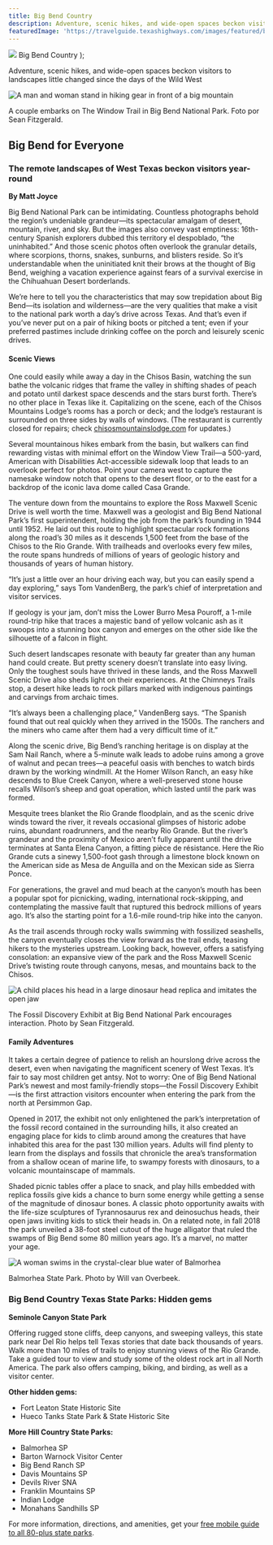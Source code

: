 ```yaml
---
title: Big Bend Country
description: Adventure, scenic hikes, and wide-open spaces beckon visitors to landscapes little changed since the days of the Wild West
featuredImage: 'https://travelguide.texashighways.com/images/featured/big-bend-country.jpg'
---
```


  <span>
    <img class="region-title-map" src={`../images/map-big-bend.png`}/>
    Big Bend Country
  </span>
);

<PageDescription>

Adventure, scenic hikes, and wide-open spaces beckon visitors to landscapes little changed since the days of the Wild West

</PageDescription>

![A man and woman stand in hiking gear in front of a big mountain](images/big-bend-window-trail.jpg)
<Caption>A couple embarks on The Window Trail in Big Bend National Park. Foto por Sean Fitzgerald.</Caption>

<Row>

<Column colSm={12} colMd={4} colLg={8}>

## **Big Bend for Everyone**
### The remote landscapes of West Texas beckon visitors year-round
**By Matt Joyce**

Big Bend National Park can be intimidating. Countless photographs behold the region’s undeniable grandeur—its spectacular amalgam of desert, mountain, river, and sky. But the images also convey vast emptiness: 16th-century Spanish explorers dubbed this territory el despoblado, “the uninhabited.” And those scenic photos often overlook the granular details, where scorpions, thorns, snakes, sunburns, and blisters reside. So it’s understandable when the uninitiated knit their brows at the thought of Big Bend, weighing a vacation experience against fears of a survival exercise in the Chihuahuan Desert borderlands.

We’re here to tell you the characteristics that may sow trepidation about Big Bend—its isolation and wilderness—are the very qualities that make a visit to the national park worth a day’s drive across Texas. And that’s even if you’ve never put on a pair of hiking boots or pitched a tent; even if your preferred pastimes include drinking coffee on the porch and leisurely scenic drives.

#### Scenic Views 

One could easily while away a day in the Chisos Basin, watching the sun bathe the volcanic ridges that frame the valley in shifting shades of peach and potato until darkest space descends and the stars burst forth. There’s no other place in Texas like it. Capitalizing on the scene, each of the Chisos Mountains Lodge’s rooms has a porch or deck; and the lodge’s restaurant is surrounded on three sides by walls of windows. (The restaurant is currently closed for repairs; check [chisosmountainslodge.com](https://chisosmountainslodge.com) for updates.)

Several mountainous hikes embark from the basin, but walkers can find rewarding vistas with minimal effort on the Window View Trail—a 500-yard, American with Disabilities Act-accessible sidewalk loop that leads to an overlook perfect for photos. Point your camera west to capture the namesake window notch that opens to the desert floor, or to the east for a backdrop of the iconic lava dome called Casa Grande. 

The venture down from the mountains to explore the Ross Maxwell Scenic Drive is well worth the time. Maxwell was a geologist and Big Bend National Park’s first superintendent, holding the job from the park’s founding in 1944 until 1952. He laid out this route to highlight spectacular rock formations along the road’s 30 miles as it descends 1,500 feet from the base of the Chisos to the Rio Grande. With trailheads and overlooks every few miles, the route spans hundreds of millions of years of geologic history and thousands of years of human history.

“It’s just a little over an hour driving each way, but you can easily spend a day exploring,” says Tom VandenBerg, the park’s chief of interpretation and visitor services. 

If geology is your jam, don’t miss the Lower Burro Mesa Pouroff, a 1-mile round-trip hike that traces a majestic band of yellow volcanic ash as it swoops into a stunning box canyon and emerges on the other side like the silhouette of a falcon in flight.

Such desert landscapes resonate with beauty far greater than any human hand could create. But pretty scenery doesn’t translate into easy living. Only the toughest souls have thrived in these lands, and the Ross Maxwell Scenic Drive also sheds light on their experiences. At the Chimneys Trails stop, a desert hike leads to rock pillars marked with indigenous paintings and carvings from archaic times.

“It’s always been a challenging place,” VandenBerg says. “The Spanish found that out real quickly when they arrived in the 1500s. The ranchers and the miners who came after them had a very difficult time of it.”

Along the scenic drive, Big Bend’s ranching heritage is on display at the Sam Nail Ranch, where a 5-minute walk leads to adobe ruins among a grove of walnut and pecan trees—a peaceful oasis with benches to watch birds drawn by the working windmill. At the Homer Wilson Ranch, an easy hike descends to Blue Creek Canyon, where a well-preserved stone house recalls Wilson’s sheep and goat operation, which lasted until the park was formed.

Mesquite trees blanket the Rio Grande floodplain, and as the scenic drive winds toward the river, it reveals occasional glimpses of historic adobe ruins, abundant roadrunners, and the nearby Rio Grande. But the river’s grandeur and the proximity of Mexico aren’t fully apparent until the drive terminates at Santa Elena Canyon, a fitting  pièce de résistance. Here the Rio Grande cuts a sinewy 1,500-foot gash through a limestone block known on the American side as Mesa de Anguilla and on the Mexican side as Sierra Ponce.

For generations, the gravel and mud beach at the canyon’s mouth has been a popular spot for picnicking, wading, international rock-skipping, and contemplating the massive fault that ruptured this bedrock millions of years ago. It’s also the starting point for a 1.6-mile round-trip hike into the canyon.

As the trail ascends through rocky walls swimming with fossilized seashells, the canyon eventually closes the view forward as the trail ends, teasing hikers to the mysteries upstream. Looking back, however, offers a satisfying consolation: an expansive view of the park and the Ross Maxwell Scenic Drive’s twisting route through canyons, mesas, and mountains back to the Chisos.

</Column>

<Column colSm={6} colMd={4} colLg={4}>
<AdGroup id={['ad04']}/>
<AdGroup id={['ad02']}/>
</Column>

</Row>

<Row>
<Column colSm={6} colMd={3} colLg={4}>
<AdGroup id={['ad01']}/>
</Column>
<Column colSm={6} colMd={3} colLg={4}>
<AdGroup id={['ad03']}/>
</Column>
</Row>

<Row>

<Column colSm={12} colMd={4} colLg={8}>


![A child places his head in a large dinosaur head replica and imitates the open jaw](images/big-bend-fossil-exhibit.jpg)
<Caption>The Fossil Discovery Exhibit at Big Bend National Park encourages interaction. Photo by Sean Fitzgerald.</Caption>

#### Family Adventures 

It takes a certain degree of patience to relish an hourslong drive across the desert, even when navigating the magnificent scenery of West Texas. It’s fair to say most children get antsy. Not to worry: One of Big Bend National Park’s newest and most family-friendly stops—the Fossil Discovery Exhibit—is the first attraction visitors encounter when entering the park from the north at Persimmon Gap.

Opened in 2017, the exhibit not only enlightened the park’s interpretation of the fossil record contained in the surrounding hills, it also created an engaging place for kids to climb around among the creatures that have inhabited this area for the past 130 million years. Adults will find plenty to learn from the displays and fossils that chronicle the area’s transformation from a shallow ocean of marine life, to swampy forests with dinosaurs, to a volcanic mountainscape of mammals.

Shaded picnic tables offer a place to snack, and play hills embedded with replica fossils give kids a chance to burn some energy while getting a sense of the magnitude of dinosaur bones. A classic photo opportunity awaits with the life-size sculptures of Tyrannosaurus rex and deinosuchus heads, their open jaws inviting kids to stick their heads in. On a related note, in fall 2018 the park unveiled a 38-foot steel cutout of the huge alligator that ruled the swamps of Big Bend some 80 million years ago. It’s a marvel, no matter your age.

</Column>

<Column colSm={12} colMd={2} colLg={4}>

![A woman swims in the crystal-clear blue water of Balmorhea](images/big-bend-balmorhea-state-park.jpg)
<Caption>Balmorhea State Park. Photo by Will van Overbeek.</Caption>

### Big Bend Country Texas State Parks: Hidden gems

**Seminole Canyon State Park**

Offering rugged stone cliffs, deep canyons, and sweeping valleys, this state park near Del Rio helps tell Texas stories that date back thousands of years. Walk more than 10 miles of trails to enjoy stunning views of the Rio Grande. Take a guided tour to view and study some of the oldest rock art in all North America. The park also offers camping, biking, and birding, as well as a visitor center.

**Other hidden gems:**
- Fort Leaton State Historic Site 
- Hueco Tanks State Park &amp; State Historic Site

**More Hill Country State Parks:** 
- Balmorhea SP
- Barton Warnock Visitor Center
- Big Bend Ranch SP
- Davis Mountains SP
- Devils River SNA
- Franklin Mountains SP
- Indian Lodge
- Monahans Sandhills SP

For more information, directions, and amenities, get your [free mobile guide to all 80-plus state parks](https://texasstateparks.org/app).

</Column>

</Row>

<Row>
<Column colSm={6} colMd={6} colLg={8}>
<RegionListing title="Big Bend Country" color="orange" region="BIG BEND COUNTRY"/>
</Column>

<Column colSm={6} colMd={4} colLg={4}>
<AdGroup id={['ad04']}/>
<AdGroup id={['ad01']}/>
<AdGroup id={['ad03']}/>
<AdGroup id={['ad02']}/>
</Column>

</Row>
